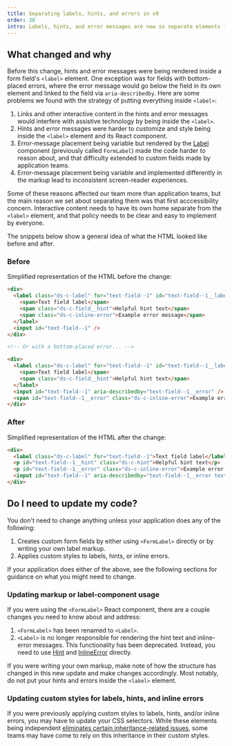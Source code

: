 ```yaml
---
title: Separating labels, hints, and errors in v9
order: 30
intro: Labels, hints, and error messages are now in separate elements for better accessibility and flexibility.
---
```


## What changed and why

Before this change, hints and error messages were being rendered inside a form field's `<label>` element. One exception was for fields with bottom-placed errors, where the error message would go below the field in its own element and linked to the field via `aria-describedby`. Here are some problems we found with the strategy of putting everything inside `<label>`:

1. Links and other interactive content in the hints and error messages would interfere with assistive technology by being inside the `<label>`.
2. Hints and error messages were harder to customize and style being inside the `<label>` element and its React component.
3. Error-message placement being variable but rendered by the [Label](/components/label) component (previously called `FormLabel`) made the code harder to reason about, and that difficulty extended to custom fields made by application teams.
4. Error-message placement being variable and implemented differently in the markup lead to inconsistent screen-reader experiences.

Some of these reasons affected our team more than application teams, but the main reason we set about separating them was that first acccessibility concern. Interactive content needs to have its own home separate from the `<label>` element, and that policy needs to be clear and easy to implement by everyone.

The snippets below show a general idea of what the HTML looked like before and after.

### Before

Simplified representation of the HTML before the change:

```html
<div>
  <label class="ds-c-label" for="text-field--1" id="text-field--1__label">
    <span>Text field label</span>
    <span class="ds-c-field__hint">Helpful hint text</span>
    <span class="ds-c-inline-error">Example error message</span>
  </label>
  <input id="text-field--1" />
</div>

<!-- Or with a bottom-placed error... -->

<div>
  <label class="ds-c-label" for="text-field--1" id="text-field--1__label">
    <span>Text field label</span>
    <span class="ds-c-field__hint">Helpful hint text</span>
  </label>
  <input id="text-field--1" aria-describedby="text-field--1__error" />
  <span id="text-field--1__error" class="ds-c-inline-error">Example error message</span>
</div>
```

### After

Simplified representation of the HTML after the change:

```html
<div>
  <label class="ds-c-label" for="text-field--1">Text field label</label>
  <p id="text-field--1__hint" class="ds-c-hint">Helpful hint text</p>
  <p id="text-field--1__error" class="ds-c-inline-error">Example error message</p>
  <input id="text-field--1" aria-describedby="text-field--1__error text-field--1__hint" />
</div>
```

## Do I need to update my code?

You don't need to change anything unless your application does any of the following:

1. Creates custom form fields by either using `<FormLabel>` directly or by writing your own label markup.
2. Applies custom styles to labels, hints, or inline errors.

If your application does either of the above, see the following sections for guidance on what you might need to change.

### Updating markup or label-component usage

If you were using the `<FormLabel>` React component, there are a couple changes you need to know about and address:

1. `<FormLabel>` has been renamed to `<Label>`.
2. `<Label>` is no longer responsible for rendering the hint text and inline-error messages. This functionality has been deprecated. Instead, you need to use [Hint](/components/hint) and [InlineError](/components/inline-error) directly.

If you were writing your own markup, make note of how the structure has changed in this new update and make changes accordingly. Most notably, do not put your hints and errors inside the `<label>` element.

### Updating custom styles for labels, hints, and inline errors

If you were previously applying custom styles to labels, hints, and/or inline errors, you may have to update your CSS selectors. While these elements being independent [eliminates certain inheritance-related issues](https://github.com/CMSgov/design-system/issues/1219), some teams may have come to rely on this inheritance in their custom styles.